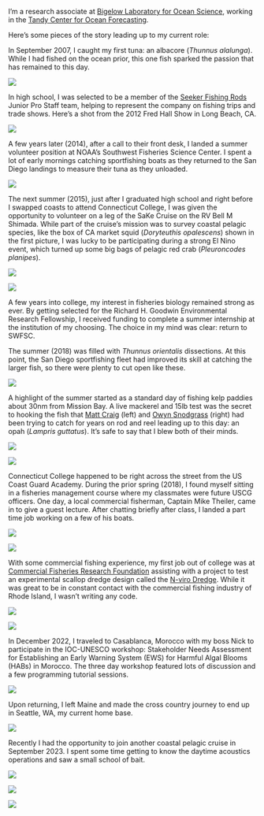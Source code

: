 
I'm a research associate at [Bigelow Laboratory for Ocean Science](https://www.bigelow.org/), working in the [Tandy Center for Ocean Forecasting](https://www.bigelow.org/services/ocean-forecasting/). 

Here's some pieces of the story leading up to my current role:

In September 2007, I caught my first tuna: an albacore (*Thunnus alalunga*). While I had fished on the ocean prior, this one fish sparked the passion that has remained to this day.

![](/images/albacore_15_sep_2007.jpeg)

In high school, I was selected to be a member of the [Seeker Fishing Rods](https://seekerrods.com/) Junior Pro Staff team, helping to represent the company on fishing trips and trade shows. Here's a shot from the 2012 Fred Hall Show in Long Beach, CA.

![](/images/seeker_fred_hall.JPG)

A few years later (2014), after a call to their front desk, I landed a summer volunteer position at NOAA's Southwest Fisheries Science Center. I spent a lot of early mornings catching sportfishing boats as they returned to the San Diego landings to measure their tuna as they unloaded.

![](/images/sampling_fishermans_landing_2014.JPG)

The next summer (2015), just after I graduated high school and right before I swapped coasts to attend Connecticut College, I was given the opportunity to volunteer on a leg of the SaKe Cruise on the RV Bell M Shimada. While part of the cruise's mission was to survey coastal pelagic species, like the box of CA market squid (*Doryteuthis opalescens*) shown in the first picture, I was lucky to be participating during a strong El Nino event, which turned up some big bags of pelagic red crab (*Pleuroncodes planipes*).

![](/images/SaKe_shimada_2015.JPG)

![](/images/red_crab_shimada.JPG)

A few years into college, my interest in fisheries biology remained strong as ever. By getting selected for the Richard H. Goodwin Environmental Research Fellowship, I received funding to complete a summer internship at the institution of my choosing. The choice in my mind was clear: return to SWFSC.

The summer (2018) was filled with *Thunnus orientalis* dissections. At this point, the San Diego sportfishing fleet had improved its skill at catching the larger fish, so there were plenty to cut open like these. 

![](/images/bft_dissection_2018.JPG)

A highlight of the summer started as a standard day of fishing kelp paddies about 30nm from Mission Bay. A live mackerel and 15lb test was the secret to hooking the fish that [Matt Craig](https://pubmed.ncbi.nlm.nih.gov/29690102/) (left) and [Owyn Snodgrass](https://pubmed.ncbi.nlm.nih.gov/25977549/) (right) had been trying to catch for years on rod and reel leading up to this day: an opah (*Lampris guttatus*). It's safe to say that I blew both of their minds.

![](/images/opah_owyn_matt.JPG)

![](/images/opah.JPG)

Connecticut College happened to be right across the street from the US Coast Guard Academy. During the prior spring (2018), I found myself sitting in a fisheries management course where my classmates were future USCG officers. One day, a local commercial fisherman, Captain Mike Theiler, came in to give a guest lecture. After chatting briefly after class, I landed a part time job working on a few of his boats.

![](/images/jeanette_t_2018.JPG)

![](/images/scallop_2019.JPG)

With some commercial fishing experience, my first job out of college was at [Commercial Fisheries Research Foundation](https://www.cfrfoundation.org/) assisting with a project to test an experimental scallop dredge design called the [N-viro Dredge](https://n-virodredge.com/). While it was great to be in constant contact with the commercial fishing industry of Rhode Island, I wasn't writing any code. 

![](/images/nviro_dredge_1.JPG)

![](/images/nviro_dredge_2.JPG)

In December 2022, I traveled to Casablanca, Morocco with my boss Nick to participate in the IOC-UNESCO workshop: Stakeholder Needs Assessment for Establishing an Early Warning System (EWS) for Harmful Algal Blooms (HABs) in Morocco. The three day workshop featured lots of discussion and a few programming tutorial sessions.

![](/images/morocco_workshop_group_2022.JPG)

Upon returning, I left Maine and made the cross country journey to end up in Seattle, WA, my current home base.

![](/images/cc_move_2022.jpeg)

Recently I had the opportunity to join another coastal pelagic cruise in September 2023. I spent some time getting to know the daytime acoustics operations and saw a small school of bait. 

![](images/lasker_cps_acoustics.jpeg)

![](images/anna_yellow_2023.jpeg)

![](images/rob_striper.JPG)



